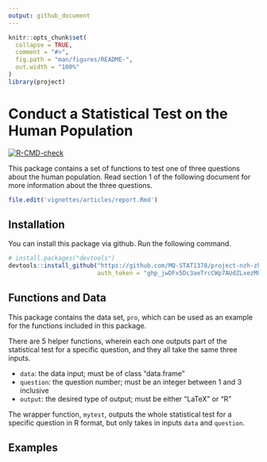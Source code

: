 ```yaml
---
output: github_document
---
```


<!-- README.md is generated from README.Rmd. Please edit that file -->

```r
knitr::opts_chunk$set(
  collapse = TRUE,
  comment = "#>",
  fig.path = "man/figures/README-",
  out.width = "100%"
)
library(project)
```

# Conduct a Statistical Test on the Human Population

<!-- badges: start -->
[![R-CMD-check](https://github.com/MQ-STAT1378/project-nzh-zhou/workflows/R-CMD-check/badge.svg)](https://github.com/MQ-STAT1378/project-nzh-zhou/actions)
<!-- badges: end -->

This package contains a set of functions to test one of three questions about the human population. Read section 1 of the following document for more information about the three questions.

``` r
file.edit('vignettes/articles/report.Rmd')
```

## Installation

You can install this package via github. Run the following command.

``` r
# install.packages("devtools")
devtools::install_github("https://github.com/MQ-STAT1378/project-nzh-zhou", 
                         auth_token = "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")
```

## Functions and Data

This package contains the data set, `pro`, which can be used as an example for the functions included in this package.

There are 5 helper functions, wherein each one outputs part of the statistical test for a specific question, and they all take the same three inputs.

* `data`: the data input; must be of class "data.frame"
* `question`: the question number; must be an integer between 1 and 3 inclusive
* `output`: the desired type of output; must be either "LaTeX" or "R"

The wrapper function, `mytest`, outputs the whole statistical test for a specific question in R format, but only takes in inputs `data` and `question`.

## Examples

```r
```
